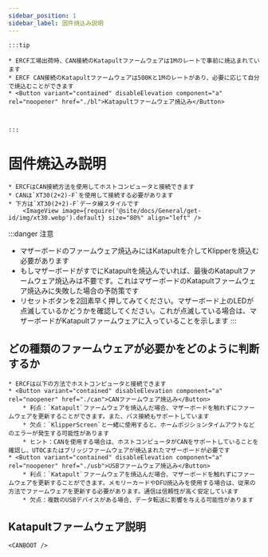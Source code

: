 ```yaml
---
sidebar_position: 1
sidebar_label: 固件焼込み説明
---
```





    :::tip

    * ERCF工場出荷時、CAN接続のKatapultファームウェアは1Mのレートで事前に焼込まれています
    * ERCF CAN接続のKatapultファームウェアは500Kと1Mのレートがあり、必要に応じて自分で焼込むことができます
    * <Button variant="contained" disableElevation component="a" rel="noopener" href="./bl">Katapultファームウェア焼込み</Button>



    :::

# 固件焼込み説明

    * ERCFはCAN接続方法を使用してホストコンピュータと接続できます
    * CANは`XT30(2+2)-F`を使用して接続する必要があります
    * 下方は`XT30(2+2)-F`データ線スタイルです
        <ImageView image={require('@site/docs/General/get-id/img/xt30.webp').default} size="80%" align="left" />

:::danger 注意
* マザーボードのファームウェア焼込みにはKatapultを介してKlipperを焼込む必要があります
* もしマザーボードがすでにKatapultを焼込んでいれば、最後のKatapultファームウェア焼込みは不要です。これはマザーボードのKatapultファームウェア焼込みに失敗した場合の予防策です
* リセットボタンを2回素早く押してみてください。マザーボード上のLEDが点滅しているかどうかを確認してください。これが点滅している場合は、マザーボードがKatapultファームウェアに入っていることを示します
:::

## どの種類のファームウェアが必要かをどのように判断するか

    * ERCFは以下の方法でホストコンピュータと接続できます
    * <Button variant="contained" disableElevation component="a" rel="noopener" href="./can">CANファームウェア焼込み</Button>
        * 利点：`Katapult`ファームウェアを焼込んだ場合、マザーボードを触れずにファームウェアを更新することができます。また、バス接続もサポートしています
        * 欠点：`KlipperScreen`と一緒に使用すると、ホームポジションタイムアウトなどのエラーが発生する可能性があります
        * ヒント：CANを使用する場合は、ホストコンピュータがCANをサポートしていることを確認し、UTOCまたはブリッジファームウェアが焼込まれたマザーボードが必要です
    * <Button variant="contained" disableElevation component="a" rel="noopener" href="./usb">USBファームウェア焼込み</Button>
        * 利点：`Katapult`ファームウェアを焼込んだ場合、マザーボードを触れずにファームウェアを更新することができます。メモリーカードやDFU焼込みを使用する場合は、従来の方法でファームウェアを更新する必要があります。通信は信頼性が高く安定しています
        * 欠点：複数のUSBデバイスがある場合、データ転送に影響を与える可能性があります

## Katapultファームウェア説明

    <CANBOOT />
